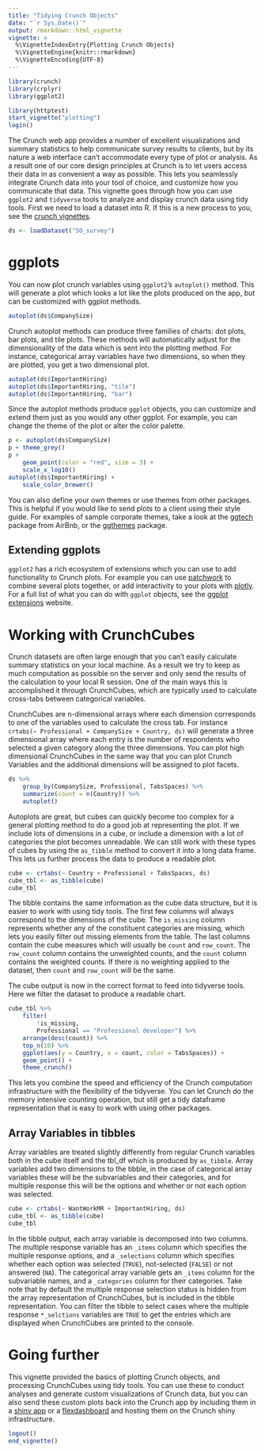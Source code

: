 ```yaml
---
title: "Tidying Crunch Objects"
date: "`r Sys.Date()`"
output: rmarkdown::html_vignette
vignette: >
  %\VignetteIndexEntry{Plotting Crunch Objects}
  %\VignetteEngine{knitr::rmarkdown}
  %\VignetteEncoding{UTF-8}
---
```


```r
library(crunch)
library(crplyr)
library(ggplot2)
```

```r
library(httptest)
start_vignette("plotting")
login()
```

The Crunch web app provides a number of excellent visualizations and summary statistics to help communicate survey results to clients, but by its nature a web interface can't accommodate every type of plot or analysis. As a result one of our core design principles at Crunch is to let users access their data in as convenient a way as possible. This lets you seamlessly integrate Crunch data into your tool of choice, and customize how you communicate that data. This vignette goes through how you can use `ggplot2` and `tidyverse` tools to analyze and display crunch data using tidy tools. First we need to load a dataset into R. If this is a new process to you, see the [crunch vignettes](https://crunch.io/r/crunch/articles/crunch.html).

```r
ds <- loadDataset("SO_survey")
```

# ggplots

You can now plot crunch variables using `ggplot2`'s `autoplot()` method. This will generate a plot which looks a lot like the plots produced on the app, but can be customized with ggplot methods.

```r
autoplot(ds$CompanySize)
```

Crunch autoplot methods can produce three families of charts: dot plots, bar plots, and tile plots. These methods will automatically adjust for the dimensionality of the data which is sent into the plotting method. For instance, categorical array variables have two dimensions, so when they are plotted, you get a two dimensional plot.

```r
autoplot(ds$ImportantHiring)
autoplot(ds$ImportantHiring, "tile")
autoplot(ds$ImportantHiring, "bar")
```

Since the autoplot methods produce `ggplot` objects, you can customize and extend them just as you would any other ggplot. For example, you can change the theme of the plot or alter the color palette.

```r
p <- autoplot(ds$CompanySize)
p + theme_grey()
p +
    geom_point(color = "red", size = 3) +
    scale_x_log10()
autoplot(ds$ImportantHiring) +
    scale_color_brewer()
```


You can also define your own themes or use themes from other packages. This is helpful if you would like to send plots to a client using their style guide. For examples of sample corporate themes, take a look at the [ggtech](https://github.com/ricardo-bion/ggtech) package from AirBnb, or the [ggthemes](https://cran.r-project.org/web/packages/ggthemes/vignettes/ggthemes.html) package.

## Extending ggplots

`ggplot2` has a rich ecosystem of extensions which you can use to add functionality to Crunch plots. For example you can use [patchwork](https://github.com/thomasp85/patchwork) to combine several plots together, or add interactivity to your plots with [plotly](https://plot.ly/r/getting-started/). For a full list of what you can do with `ggplot` objects, see the [ggplot extensions](https://www.ggplot2-exts.org/) website.

# Working with CrunchCubes

Crunch datasets are often large enough that you can't easily calculate summary statistics on your local machine. As a result we try to keep as much computation as possible on the server and only send the results of the calculation to your local R session. One of the main ways this is accomplished it through CrunchCubes, which are typically used to calculate cross-tabs between categorical variables.

CrunchCubes are n-dimensional arrays where each dimension corresponds to one of the variables used to calculate the cross tab. For instance `crtabs(~ Professional + CompanySize + Country, ds)` will generate a three dimensional array where each entry is the number of respondents who selected a given category along the three dimensions. You can plot high dimensional CrunchCubes in the same way that you can plot Crunch Variables and the additional dimensions will be assigned to plot facets.

```r
ds %>% 
    group_by(CompanySize, Professional, TabsSpaces) %>% 
    summarize(count = n(Country)) %>% 
    autoplot()
```

Autoplots are great, but cubes can quickly become too complex for a general plotting method
to do a good job at representing the plot. If we include lots of dimensions in a cube, or include a dimension with a lot of categories the plot becomes unreadable. We can still work with these types of cubes by using the `as_tibble` method to convert it into a long data frame. This lets us further process the data to produce a readable plot.

```r
cube <- crtabs(~ Country + Professional + TabsSpaces, ds) 
cube_tbl <- as_tibble(cube)
cube_tbl
```

The tibble contains the same information as the cube data structure, but it is easier to work with using tidy tools. The first few columns will always correspond to the dimensions of the cube. The `is_missing` column represents whether any of the constituent categories are missing, which lets you easily filter out missing elements from the table. The last columns contain the cube measures which will usually be `count` and `row_count`. The `row_count` column contains the unweighted counts, and the `count` column contains the weighted counts. If there is no weighting applied to the dataset, then `count` and `row_count` will be the same.  

The cube output is now in the correct format to feed into tidyverse tools. Here we filter the dataset to produce a readable chart.

```r
cube_tbl %>%
    filter(
        !is_missing,
        Professional == "Professional developer") %>%
    arrange(desc(count)) %>%
    top_n(10) %>%
    ggplot(aes(y = Country, x = count, color = TabsSpaces)) +
    geom_point() +
    theme_crunch()
```

This lets you combine the speed and efficiency of the Crunch computation infrastructure with the flexibility of the tidyverse. You can let Crunch do the memory intensive counting operation, but still get a tidy dataframe representation that is easy to work with using other packages.

## Array Variables in tibbles

Array variables are treated slightly differently from regular Crunch variables both in the cube itself and the tbl_df which is produced by `as_tibble`. Array variables add two dimensions to the tibble, in the case of categorical array variables these will be the subvariables and their categories, and for multiple response this will be the options and whether or not each option was selected.

```r
cube <- crtabs(~ WantWorkMR + ImportantHiring, ds)
cube_tbl <- as_tibble(cube)
cube_tbl
```

In the tibble output, each array variable is decomposed into two columns. The multiple response variable has an `_items` column which specifies the multiple response options, and a `_selections` column which specifies whether each option was selected (`TRUE`), not-selected (`FALSE`) or not answered (`NA`). The categorical array variable gets an `_items` column for the subvariable names, and a `_categories` column for their categories. Take note that by default the multiple response selection status is hidden from the array representation of CrunchCubes, but is included in the tibble representation. You can filter the tibble to select cases where the multiple response `*_selctions` variables are `TRUE` to get the entries which are displayed when CrunchCubes are printed to the console.

# Going further

This vignette provided the basics of plotting Crunch objects, and processing CrunchCubes using tidy tools. You can use these to conduct analyses and generate custom visualizations of Crunch data, but you can also send these custom plots back into the Crunch app by including them in a [shiny app](https://github.com/Crunch-io/crunchy) or a [flexdashboard](https://github.com/Crunch-io/crunchy/blob/master/vignettes/flexdashboards.Rmd) and hosting them on the Crunch shiny infrastructure.

```r
logout()
end_vignette()
```
